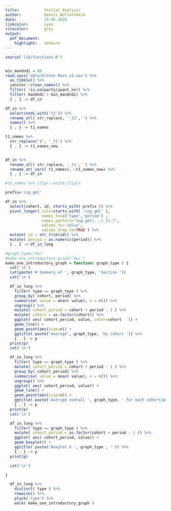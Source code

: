 ```yaml
---
title:           Initial Analysis
author:          Dennis Wollersheim
date:            15.04.2020
linkcolor:       cyan
citecolor:       grey
output:
  pdf_document:
    highlight:   zenburn
---
```


\tableofcontents

```r

source('lib/functions.R')


min_mandndi = 80
read.spss('data/Groton Maze_v2.sav') %>%
  as_tibble() %>%
  janitor::clean_names() %>%
  filter( !is.na(participant_no)) %>%
  filter( mandndi > min_mandndi) %>%
  { . } -> df_in

df_in %>%
  select(ends_with('t2')) %>%
  rename_all( str_replace, '_t2','') %>%
  names() %>%
  { . } -> t1_names

t1_names %>%
  str_replace('$', '_t1') %>%
  { . } -> t1_names_new


df_in %>%
  rename_all( str_replace, '_t1','') %>%
  rename_at( vars( t1_names), ~t1_names_new) %>%
  { . } -> df_in

#t1_names %>% clipr::write_clip()

prefix='cog_gml'

df_in %>%
  select(cohort, id, starts_with( prefix )) %>%
  pivot_longer( cols=starts_with( 'cog_gml' ),
                names_to=c('type','period') ,
                names_pattern="cog_gml(...)_t(.)",
                values_to='value',
                values_drop_na=TRUE ) %>%
  mutate( id = str_trim(id)) %>%
  mutate( period = as.numeric(period)) %>%
  { . } -> df_in_long

```

```r

#graph_type='dur'
#make_one_introductory_graph('dur')
make_one_introductory_graph = function( graph_type ) {
  cat('\n')
  cat(paste('# Summary of ', graph_type, 'Section '))
  cat('\n')

  df_in_long %>%
    filter( type == graph_type ) %>%
    group_by( cohort, period) %>%
    summarise( value = mean( value), n = n()) %>%
    ungroup() %>%
    mutate( cohort_period = cohort + period - 1 ) %>%
    mutate( cohort = as.factor(cohort)) %>%
    ggplot( aes( cohort_period, value, color=cohort   )) +
    geom_line() +
    geom_point(aes(size=n)) +
    ggtitle( paste('Average', graph_type, 'by cohort ')) %>%
    { . } -> p
  print(p)
  cat('\n')

  df_in_long %>%
    filter( type == graph_type ) %>%
    mutate( cohort_period = cohort + period - 1 ) %>%
    group_by( cohort_period) %>%
    summarise( value = mean( value), n = n()) %>%
    ungroup() %>%
    ggplot( aes( cohort_period, value)) +
    geom_line() +
    geom_point(aes(size=n)) +
    ggtitle( paste('Average overall ', graph_type, ' for each cohort/period')) %>%
    { . } -> p
  print(p)
  cat('\n')

  df_in_long %>%
    filter( type == graph_type ) %>%
    mutate( cohort_period = as.factor(cohort + period - 1 )) %>%
    ggplot( aes( cohort_period, value)) +
    geom_boxplot() +
    ggtitle( paste('Boxplot X ', graph_type , '')) %>%
    { . } -> p
  print(p)

  cat('\n')

}

  df_in_long %>%
    distinct( type ) %>%
    rowwise() %>%
    pluck('type') %>%
    walk( make_one_introductory_graph )



```








